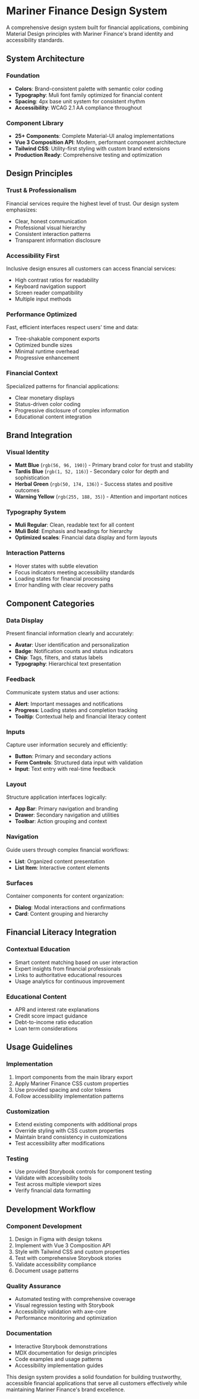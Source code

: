 
<Meta title="Design System/Overview" />

# Mariner Finance Design System

A comprehensive design system built for financial applications, combining Material Design principles with Mariner Finance's brand identity and accessibility standards.

## System Architecture

### Foundation
- **Colors**: Brand-consistent palette with semantic color coding
- **Typography**: Muli font family optimized for financial content
- **Spacing**: 4px base unit system for consistent rhythm
- **Accessibility**: WCAG 2.1 AA compliance throughout

### Component Library
- **25+ Components**: Complete Material-UI analog implementations
- **Vue 3 Composition API**: Modern, performant component architecture
- **Tailwind CSS**: Utility-first styling with custom brand extensions
- **Production Ready**: Comprehensive testing and optimization

## Design Principles

### Trust & Professionalism
Financial services require the highest level of trust. Our design system emphasizes:
- Clear, honest communication
- Professional visual hierarchy
- Consistent interaction patterns
- Transparent information disclosure

### Accessibility First
Inclusive design ensures all customers can access financial services:
- High contrast ratios for readability
- Keyboard navigation support
- Screen reader compatibility
- Multiple input methods

### Performance Optimized
Fast, efficient interfaces respect users' time and data:
- Tree-shakable component exports
- Optimized bundle sizes
- Minimal runtime overhead
- Progressive enhancement

### Financial Context
Specialized patterns for financial applications:
- Clear monetary displays
- Status-driven color coding
- Progressive disclosure of complex information
- Educational content integration

## Brand Integration

### Visual Identity
- **Matt Blue** (`rgb(56, 96, 190)`) - Primary brand color for trust and stability
- **Tardis Blue** (`rgb(1, 52, 116)`) - Secondary color for depth and sophistication
- **Herbal Green** (`rgb(50, 174, 136)`) - Success states and positive outcomes
- **Warning Yellow** (`rgb(255, 188, 35)`) - Attention and important notices

### Typography System
- **Muli Regular**: Clean, readable text for all content
- **Muli Bold**: Emphasis and headings for hierarchy
- **Optimized scales**: Financial data display and form layouts

### Interaction Patterns
- Hover states with subtle elevation
- Focus indicators meeting accessibility standards
- Loading states for financial processing
- Error handling with clear recovery paths

## Component Categories

### Data Display
Present financial information clearly and accurately:
- **Avatar**: User identification and personalization
- **Badge**: Notification counts and status indicators
- **Chip**: Tags, filters, and status labels
- **Typography**: Hierarchical text presentation

### Feedback
Communicate system status and user actions:
- **Alert**: Important messages and notifications
- **Progress**: Loading states and completion tracking
- **Tooltip**: Contextual help and financial literacy content

### Inputs
Capture user information securely and efficiently:
- **Button**: Primary and secondary actions
- **Form Controls**: Structured data input with validation
- **Input**: Text entry with real-time feedback

### Layout
Structure application interfaces logically:
- **App Bar**: Primary navigation and branding
- **Drawer**: Secondary navigation and utilities
- **Toolbar**: Action grouping and context

### Navigation
Guide users through complex financial workflows:
- **List**: Organized content presentation
- **List Item**: Interactive content elements

### Surfaces
Container components for content organization:
- **Dialog**: Modal interactions and confirmations
- **Card**: Content grouping and hierarchy

## Financial Literacy Integration

### Contextual Education
- Smart content matching based on user interaction
- Expert insights from financial professionals
- Links to authoritative educational resources
- Usage analytics for continuous improvement

### Educational Content
- APR and interest rate explanations
- Credit score impact guidance
- Debt-to-income ratio education
- Loan term considerations

## Usage Guidelines

### Implementation
1. Import components from the main library export
2. Apply Mariner Finance CSS custom properties
3. Use provided spacing and color tokens
4. Follow accessibility implementation patterns

### Customization
- Extend existing components with additional props
- Override styling with CSS custom properties
- Maintain brand consistency in customizations
- Test accessibility after modifications

### Testing
- Use provided Storybook controls for component testing
- Validate with accessibility tools
- Test across multiple viewport sizes
- Verify financial data formatting

## Development Workflow

### Component Development
1. Design in Figma with design tokens
2. Implement with Vue 3 Composition API
3. Style with Tailwind CSS and custom properties
4. Test with comprehensive Storybook stories
5. Validate accessibility compliance
6. Document usage patterns

### Quality Assurance
- Automated testing with comprehensive coverage
- Visual regression testing with Storybook
- Accessibility validation with axe-core
- Performance monitoring and optimization

### Documentation
- Interactive Storybook demonstrations
- MDX documentation for design principles
- Code examples and usage patterns
- Accessibility implementation guides

This design system provides a solid foundation for building trustworthy, accessible financial applications that serve all customers effectively while maintaining Mariner Finance's brand excellence.